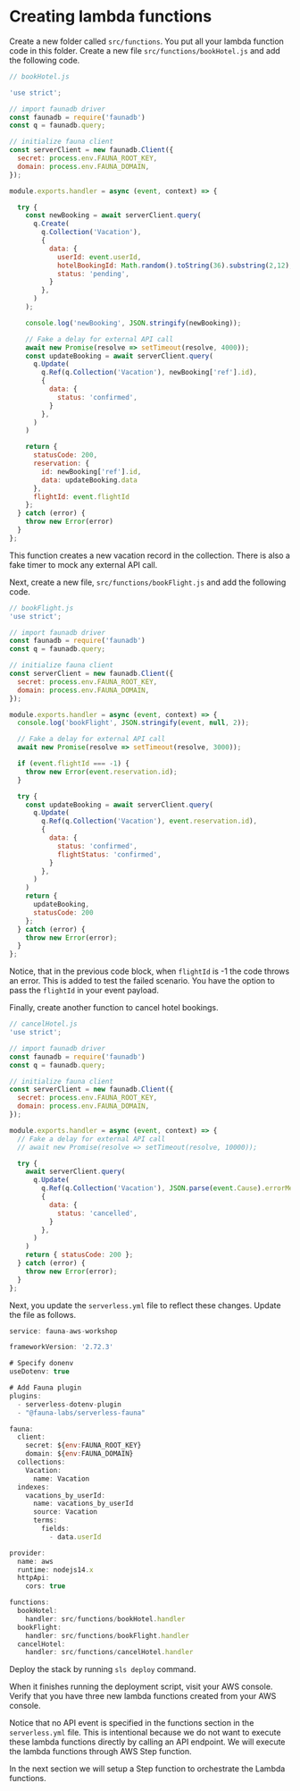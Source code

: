 # Creating lambda functions

Create a new folder called `src/functions`. You put all your lambda function code in this folder.
Create a new file `src/functions/bookHotel.js` and add the following code.

```jsx
// bookHotel.js

'use strict';

// import faunadb driver
const faunadb = require('faunadb')
const q = faunadb.query;

// initialize fauna client
const serverClient = new faunadb.Client({ 
  secret: process.env.FAUNA_ROOT_KEY,
  domain: process.env.FAUNA_DOMAIN,
});

module.exports.handler = async (event, context) => {

  try {
    const newBooking = await serverClient.query(
      q.Create(
        q.Collection('Vacation'),
        { 
          data: {
            userId: event.userId,
            hotelBookingId: Math.random().toString(36).substring(2,12),
            status: 'pending',
          }
        },
      )
    );

    console.log('newBooking', JSON.stringify(newBooking));

    // Fake a delay for external API call
    await new Promise(resolve => setTimeout(resolve, 4000));
    const updateBooking = await serverClient.query(
      q.Update(
        q.Ref(q.Collection('Vacation'), newBooking['ref'].id),
        { 
          data: {
            status: 'confirmed',
          }
        },
      )
    )

    return {
      statusCode: 200,
      reservation: {
        id: newBooking['ref'].id,
        data: updateBooking.data
      },
      flightId: event.flightId
    };
  } catch (error) {
    throw new Error(error)
  }
};
```

This function creates a new vacation record in the collection. There is also a fake timer to mock any external API call.

Next, create a new file, `src/functions/bookFlight.js` and add the following code.

```jsx
// bookFlight.js
'use strict';

// import faunadb driver
const faunadb = require('faunadb')
const q = faunadb.query;

// initialize fauna client
const serverClient = new faunadb.Client({ 
  secret: process.env.FAUNA_ROOT_KEY,
  domain: process.env.FAUNA_DOMAIN,
});

module.exports.handler = async (event, context) => {
  console.log('bookFlight', JSON.stringify(event, null, 2));

  // Fake a delay for external API call
  await new Promise(resolve => setTimeout(resolve, 3000));

  if (event.flightId === -1) {
    throw new Error(event.reservation.id);
  }

  try {
    const updateBooking = await serverClient.query(
      q.Update(
        q.Ref(q.Collection('Vacation'), event.reservation.id),
        { 
          data: {
            status: 'confirmed',
            flightStatus: 'confirmed',
          }
        },
      )
    )
    return {
      updateBooking,
      statusCode: 200
    };
  } catch (error) {
    throw new Error(error);
  }
};
```

Notice, that in the previous code block, when `flightId` is -1 the code throws an error. This is added to test the failed scenario. You have the option to pass the `flightId` in your event payload.

Finally, create another function to cancel hotel bookings.

```jsx
// cancelHotel.js
'use strict';

// import faunadb driver
const faunadb = require('faunadb')
const q = faunadb.query;

// initialize fauna client
const serverClient = new faunadb.Client({ 
  secret: process.env.FAUNA_ROOT_KEY,
  domain: process.env.FAUNA_DOMAIN,
});

module.exports.handler = async (event, context) => {
  // Fake a delay for external API call
  // await new Promise(resolve => setTimeout(resolve, 10000));

  try {
    await serverClient.query(
      q.Update(
        q.Ref(q.Collection('Vacation'), JSON.parse(event.Cause).errorMessage),
        { 
          data: {
            status: 'cancelled',
          }
        },
      )
    )
    return { statusCode: 200 };
  } catch (error) {
    throw new Error(error);
  }
};
```

Next, you update the `serverless.yml` file to reflect these changes. Update the file as follows.

```jsx
service: fauna-aws-workshop

frameworkVersion: '2.72.3'

# Specify donenv
useDotenv: true

# Add Fauna plugin
plugins:
  - serverless-dotenv-plugin
  - "@fauna-labs/serverless-fauna"

fauna:
  client:
    secret: ${env:FAUNA_ROOT_KEY}
    domain: ${env:FAUNA_DOMAIN}
  collections:
    Vacation: 
      name: Vacation
  indexes:
    vacations_by_userId:
      name: vacations_by_userId
      source: Vacation
      terms:
        fields:
          - data.userId

provider:
  name: aws
  runtime: nodejs14.x
  httpApi:
    cors: true

functions:
  bookHotel:
    handler: src/functions/bookHotel.handler
  bookFlight:
    handler: src/functions/bookFlight.handler
  cancelHotel:
    handler: src/functions/cancelHotel.handler
```

Deploy the stack by running `sls deploy` command.

When it finishes running the deployment script, visit your AWS console. Verify that you have three new lambda functions created from your AWS console.

Notice that no API event is specified in the functions section in the `serverless.yml` file. This is intentional because we do not want to execute these lambda functions directly by calling an API endpoint. We will execute the lambda functions through AWS Step function. 

In the next section we will setup a Step function to orchestrate the Lambda functions.